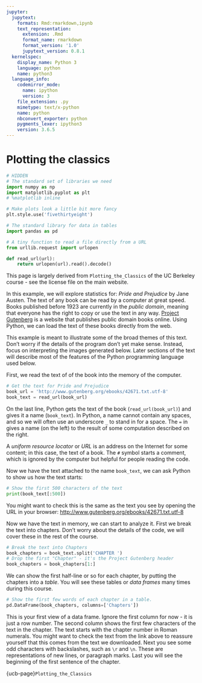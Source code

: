 ```yaml
---
jupyter:
  jupytext:
    formats: Rmd:rmarkdown,ipynb
    text_representation:
      extension: .Rmd
      format_name: rmarkdown
      format_version: '1.0'
      jupytext_version: 0.8.1
  kernelspec:
    display_name: Python 3
    language: python
    name: python3
  language_info:
    codemirror_mode:
      name: ipython
      version: 3
    file_extension: .py
    mimetype: text/x-python
    name: python
    nbconvert_exporter: python
    pygments_lexer: ipython3
    version: 3.6.5
---
```


# Plotting the classics

```python
# HIDDEN
# The standard set of libraries we need
import numpy as np
import matplotlib.pyplot as plt
# %matplotlib inline

# Make plots look a little bit more fancy
plt.style.use('fivethirtyeight')

# The standard library for data in tables
import pandas as pd

# A tiny function to read a file directly from a URL
from urllib.request import urlopen

def read_url(url):
    return urlopen(url).read().decode()
```

This page is largely derived from `Plotting_the_Classics` of the UC Berkeley
course \- see the license file on the main website.

In this example, we will explore statistics for: *Pride and Prejudice*
by Jane Austen.  The text of any book can be read by a computer at great
speed.  Books published before 1923 are currently in the *public domain*,
meaning that everyone has the right to copy or use the text in any way.
[Project Gutenberg](http://www.gutenberg.org/) is a website that publishes
public domain books online. Using Python, we can load the text of these books
directly from the web.

This example is meant to illustrate some of the broad themes of this text.
Don't worry if the details of the program don't yet make sense. Instead, focus
on interpreting the images generated below. Later sections of the text will
describe most of the features of the Python programming language used below.

First, we read the text of of the book into the memory of the computer.

```python
# Get the text for Pride and Prejudice
book_url = 'http://www.gutenberg.org/ebooks/42671.txt.utf-8'
book_text = read_url(book_url)
```

On the last line, Python gets the text of the book (`read_url(book_url)`) and
gives it a name (`book_text`). In Python, a name cannot contain any spaces,
and so we will often use an underscore `_` to stand in for a space. The `=` in
gives a name (on the left) to the result of some computation
described on the right.

A *uniform resource locator* or *URL* is an address on the Internet for some
content; in this case, the text of a book. The `#` symbol starts a comment,
which is ignored by the computer but helpful for people reading the code.

Now we have the text attached to the name `book_text`, we can ask Python to
show us how the text starts:

```python
# Show the first 500 characters of the text
print(book_text[:500])
```

You might want to check this is the same as the text you see by opening the
URL in your browser: <http://www.gutenberg.org/ebooks/42671.txt.utf-8>

Now we have the text in memory, we can start to analyze it.  First we break
the text into chapters.  Don't worry about the details of the code, we will
cover these in the rest of the course.

```python
# Break the text into Chapters
book_chapters = book_text.split('CHAPTER ')
# Drop the first "Chapter" - it's the Project Gutenberg header
book_chapters = book_chapters[1:]
```

We can show the first half-line or so for each chapter, by putting the
chapters into a *table*.  You will see these tables or *data frames* many
times during this course.

```python
# Show the first few words of each chapter in a table.
pd.DataFrame(book_chapters, columns=['Chapters'])
```

This is your first view of a data frame.  Ignore the first column for now - it
is just a row number.  The second column shows the first few characters of the
text in the chapter.   The text starts with the chapter number in Roman
numerals.  You might want to check the text from the link above to reassure
yourself that this comes from the text we downloaded.  Next you see some odd
characters with backslashes, such as `\r` and `\n`.  These are representations
of new lines, or paragraph marks.  Last you will see the beginning of the
first sentence of the chapter.

{ucb-page}`Plotting_the_Classics`
